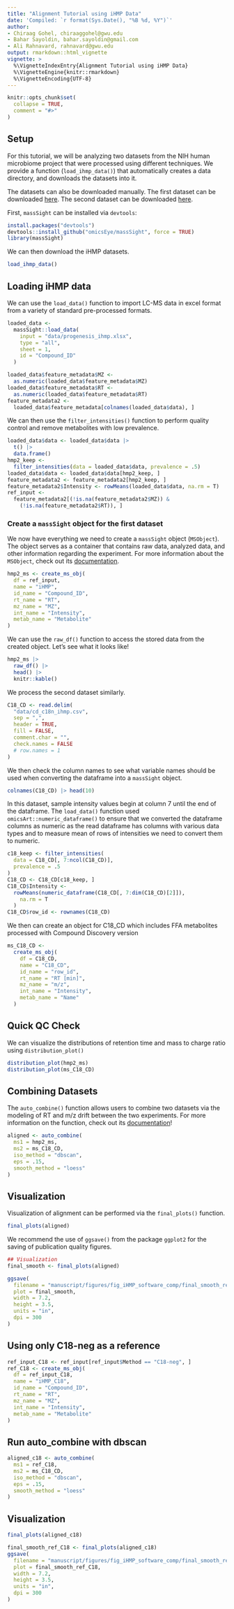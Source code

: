 ```yaml
---
title: "Alignment Tutorial using iHMP Data"
date: 'Compiled: `r format(Sys.Date(), "%B %d, %Y")`'
author:
- Chiraag Gohel, chiraaggohel@gwu.edu
- Bahar Sayoldin, bahar.sayoldin@gmail.com
- Ali Rahnavard, rahnavard@gwu.edu
output: rmarkdown::html_vignette
vignette: >
  %\VignetteIndexEntry{Alignment Tutorial using iHMP Data}
  %\VignetteEngine{knitr::rmarkdown}
  %\VignetteEncoding{UTF-8}
---
```


```r
knitr::opts_chunk$set(
  collapse = TRUE,
  comment = "#>"
)
```

## Setup

For this tutorial, we will be analyzing two datasets from the NIH human microbiome project that were processed using different techniques. We provide a function (`load_ihmp_data()`) that automatically creates a data directory, and downloads the datasets into it. 

The datasets can also be downloaded manually. The first dataset can be downloaded [here](https://gwu.box.com/shared/static/u5b2djx2sf1tq6gy3twz0x4hno1r4o58.xlsx). The second dataset can be downloaded [here](https://gwu.box.com/s/hrgfgmlllvzvmzbzyn8tolygel9brkkz). 

First, `massSight` can be installed via `devtools`:

```r
install.packages("devtools")
devtools::install_github("omicsEye/massSight", force = TRUE)
library(massSight)
```

We can then download the iHMP datasets.

```r
load_ihmp_data()
```

## Loading iHMP data

We can use the `load_data()` function to import LC-MS data in excel format from a variety of standard pre-processed formats.

```r
loaded_data <-
  massSight::load_data(
    input = "data/progenesis_ihmp.xlsx",
    type = "all",
    sheet = 1,
    id = "Compound_ID"
  )

loaded_data$feature_metadata$MZ <-
  as.numeric(loaded_data$feature_metadata$MZ)
loaded_data$feature_metadata$RT <-
  as.numeric(loaded_data$feature_metadata$RT)
feature_metadata2 <-
  loaded_data$feature_metadata[colnames(loaded_data$data), ]
```

We can then use the `filter_intensities()` function to perform quality control and remove metabolites with low prevalence. 

```r
loaded_data$data <- loaded_data$data |>
  t() |>
  data.frame()
hmp2_keep <-
  filter_intensities(data = loaded_data$data, prevalence = .5)
loaded_data$data <- loaded_data$data[hmp2_keep, ]
feature_metadata2 <- feature_metadata2[hmp2_keep, ]
feature_metadata2$Intensity <- rowMeans(loaded_data$data, na.rm = T)
ref_input <-
  feature_metadata2[(!is.na(feature_metadata2$MZ)) &
    (!is.na(feature_metadata2$RT)), ]
```

### Create a `massSight` object for the first dataset

We now have everything we need to create a `massSight` object (`MSObject`). The object serves as a container that contains raw data, analyzed data, and other information regarding the experiment. For more information about the `MSObject`, check out its [documentation](https://omicseye.github.io/massSight/reference/MSObject-class.html).

```r
hmp2_ms <- create_ms_obj(
  df = ref_input,
  name = "iHMP",
  id_name = "Compound_ID",
  rt_name = "RT",
  mz_name = "MZ",
  int_name = "Intensity",
  metab_name = "Metabolite"
)
```


We can use the `raw_df()` function to access the stored data from the created object. Let's see what it looks like!

```r
hmp2_ms |>
  raw_df() |>
  head() |>
  knitr::kable()
```

We process the second dataset similarly.

```r
C18_CD <- read.delim(
  "data/cd_c18n_ihmp.csv",
  sep = ",",
  header = TRUE,
  fill = FALSE,
  comment.char = "",
  check.names = FALSE
  # row.names = 1
)
```

We then check the column names to see what variable names should be used when converting the dataframe into a `massSight` object.

```r
colnames(C18_CD) |> head(10)
```

In this dataset, sample intensity values begin at column 7 until the end of the dataframe.
The `load_data()` function used `omicsArt::numeric_dataframe()` to ensure that we converted the dataframe columns as numeric as the read dataframe has columns with various data types and to measure mean of rows of intensities we need to convert them to numeric.

```r
c18_keep <- filter_intensities(
  data = C18_CD[, 7:ncol(C18_CD)],
  prevalence = .5
)
C18_CD <- C18_CD[c18_keep, ]
C18_CD$Intensity <-
  rowMeans(numeric_dataframe(C18_CD[, 7:dim(C18_CD)[2]]),
    na.rm = T
  )
C18_CD$row_id <- rownames(C18_CD)
```

We then can create an object for C18_CD which includes FFA metabolites processed with Compound Discovery version

```r
ms_C18_CD <-
  create_ms_obj(
    df = C18_CD,
    name = "C18_CD",
    id_name = "row_id",
    rt_name = "RT [min]",
    mz_name = "m/z",
    int_name = "Intensity",
    metab_name = "Name"
  )
```

## Quick QC Check

We can visualize the distributions of retention time and mass to charge ratio using `distribution_plot()`

```r
distribution_plot(hmp2_ms)
distribution_plot(ms_C18_CD)
```

## Combining Datasets

The `auto_combine()` function allows users to combine two datasets via the modeling of RT and m/z drift between the two experiments. For more information on the function, check out its [documentation](https://omicseye.github.io/massSight/reference/auto_combine.html)!

```r
aligned <- auto_combine(
  ms1 = hmp2_ms,
  ms2 = ms_C18_CD,
  iso_method = "dbscan",
  eps = .15,
  smooth_method = "loess"
)
```

## Visualization

Visualization of alignment can be performed via the `final_plots()` function.

```r
final_plots(aligned)
```

We recommend the use of `ggsave()` from the package `ggplot2` for the saving of publication quality figures.

```r
## Visualization
final_smooth <- final_plots(aligned)

ggsave(
  filename = "manuscript/figures/fig_iHMP_software_comp/final_smooth_ref_all.png",
  plot = final_smooth,
  width = 7.2,
  height = 3.5,
  units = "in",
  dpi = 300
)
```

## Using only C18-neg as a reference 

```r
ref_input_C18 <- ref_input[ref_input$Method == "C18-neg", ]
ref_C18 <- create_ms_obj(
  df = ref_input_C18,
  name = "iHMP_C18",
  id_name = "Compound_ID",
  rt_name = "RT",
  mz_name = "MZ",
  int_name = "Intensity",
  metab_name = "Metabolite"
)
```

## Run auto_combine with dbscan

```r
aligned_c18 <- auto_combine(
  ms1 = ref_C18,
  ms2 = ms_C18_CD,
  iso_method = "dbscan",
  eps = .15,
  smooth_method = "loess"
)
```

## Visualization

```r
final_plots(aligned_c18)
```

```r
final_smooth_ref_C18 <- final_plots(aligned_c18)
ggsave(
  filename = "manuscript/figures/fig_iHMP_software_comp/final_smooth_ref_C18.png",
  plot = final_smooth_ref_C18,
  width = 7.2,
  height = 3.5,
  units = "in",
  dpi = 300
)
```
